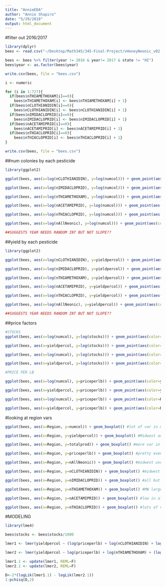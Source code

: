 ```yaml
---
title: "AnnieEDA"
author: "Annie Shapiro"
date: "5/29/2018"
output: html_document
---
```


#filter out 2016/2017
```r
library(dplyr)
bees <- read.csv("~/Desktop/Math345/345-Final-Project/vHoneyNeonic_v02.csv")

bees <- bees %>% filter(year != 2016 & year!= 2017 & state != "HI")
bees$year <- as.factor(bees$year)

write.csv(bees, file = "bees.csv")
```

```r
i <- numeric

for (i in 1:727){
  if(bees$nTHIAMETHOXAM[i]==0){
    bees$nTHIAMETHOXAM[i] <- bees$nTHIAMETHOXAM[i] + 1}
  if(bees$nCLOTHIANIDIN[i]==0){
    bees$nCLOTHIANIDIN[i] <- bees$nCLOTHIANIDIN[i] + 1}
  if(bees$nIMIDACLOPRID[i]==0){
    bees$nIMIDACLOPRID[i] <- bees$nIMIDACLOPRID[i] + 1}
  if(bees$nACETAMIPRID[i]==0){
    bees$nACETAMIPRID[i] <- bees$nACETAMIPRID[i] + 1}
  if(bees$nTHIACLOPRID[i]==0){
    bees$nTHIACLOPRID[i] <- bees$nTHIACLOPRID[i] + 1}
}

write.csv(bees, file = "bees.csv")

```

##num colonies by each pesticide
```r
library(ggplot2)

ggplot(bees, aes(x=log(nCLOTHIANIDIN), y=log(numcol))) + geom_point(aes(color=year)) #not sure what to make of this

ggplot(bees, aes(x=log(nIMIDACLOPRID), y=log(numcol))) + geom_point(aes(color=year)) #more defined neg cor, num of IMID increases by year

ggplot(bees, aes(x=log(nTHIAMETHOXAM), y=log(numcol))) + geom_point(aes(color=year)) #slight  neg cor, num of THIA increases by year

ggplot(bees, aes(x=log(nACETAMIPRID), y=log(numcol))) + geom_point(aes(color=year)) #slight neg cor, num of ACET increases by year, didn't really exist till later

ggplot(bees, aes(x=log(nTHIACLOPRID), y=log(numcol))) + geom_point(aes(color=year)) #VERY slight neg cor, some clumps 

ggplot(bees, aes(x=log(nAllNeonic), y=log(numcol))) + geom_point(aes(color=year)) #neg cor, striations by year 

##SUGGESTS YEAR NEEDS RANDOM INT BUT NOT SLOPE??

```

##yield by each pesticide
```r
library(ggplot2)

ggplot(bees, aes(x=log(nCLOTHIANIDIN), y=yieldpercol)) + geom_point(aes(color=year)) #neg cor

ggplot(bees, aes(x=log(nIMIDACLOPRID), y=yieldpercol)) + geom_point(aes(color=year)) #VERY slight cor 

ggplot(bees, aes(x=log(nTHIAMETHOXAM), y=yieldpercol)) + geom_point(aes(color=year)) #neg cor, clear striations by year

ggplot(bees, aes(x=log(nACETAMIPRID), y=yieldpercol)) + geom_point(aes(color=year)) #slight neg cor

ggplot(bees, aes(x=log(nTHIACLOPRID), y=yieldpercol)) + geom_point(aes(color=year)) #VERY slight neg cor, doesnt seem too frequently used

ggplot(bees, aes(x=log(nAllNeonic), y=yieldpercol)) + geom_point(aes(color=year)) #slight neg cor, striations by year 

##SUGGESTS YEAR NEEDS RANDOM INT BUT NOT SLOPE??

```

##price factors
```r
#STOCKS
ggplot(bees, aes(x=log(numcol), y=log(stocks))) + geom_point(aes(color=year)) #clear pos cor

ggplot(bees, aes(x=yieldpercol, y=log(stocks))) + geom_point(aes(color=year)) # pos cor, less clear

ggplot(bees, aes(x=log(numcol), y=log(stocks))) + geom_point(aes(color=Region)) #south and northeast have fewer cols, stocks less in south 

ggplot(bees, aes(x=yieldpercol, y=log(stocks))) + geom_point(aes(color=Region)) # stocks higher in W, lower in S

#PRICE PER LB

ggplot(bees, aes(x=log(numcol), y=priceperlb)) + geom_point(aes(color=year)) #strange shape, clear striations by year, expected relationship

ggplot(bees, aes(x=yieldpercol, y=priceperlb)) + geom_point(aes(color=year)) # VERY SLIGHT neg cor, clear striations

ggplot(bees, aes(x=log(numcol), y=priceperlb)) + geom_point(aes(color=Region)) #less clear trends, south has less cols? no strong relation between price and region seen here

ggplot(bees, aes(x=yieldpercol, y=priceperlb)) + geom_point(aes(color=Region)) # no clear trends
```

#looking at region vars
```r
ggplot(bees, aes(x=Region, y=numcol)) + geom_boxplot() #lot of var in midwest, fair amount in west, NE has low number of cols

ggplot(bees, aes(x=Region, y=yieldpercol)) + geom_boxplot() #Midwest and South have greater yield on avg

ggplot(bees, aes(x=Region, y=totalprod)) + geom_boxplot() #more var in midwest

ggplot(bees, aes(x=Region, y=priceperlb)) + geom_boxplot() #pretty even across region

ggplot(bees, aes(x=Region, y=nAllNeonic)) + geom_boxplot() #midwest uses more and has large var

ggplot(bees, aes(x=Region, y=nCLOTHIANIDIN)) + geom_boxplot() #midwest uses more and has large var

ggplot(bees, aes(x=Region, y=nIMIDACLOPRID)) + geom_boxplot() #all but NE pretty even, west has high var

ggplot(bees, aes(x=Region, y=nTHIAMETHOXAM)) + geom_boxplot() #MW large var, followed by S. very little in NE, W

ggplot(bees, aes(x=Region, y=nACETAMIPRID)) + geom_boxplot() #low in all states, lots of var in W

ggplot(bees, aes(x=Region, y=nTHIACLOPRID)) + geom_boxplot() #lots of var across all regions, esp. NE

```

#MODELING
```r
library(lme4)

bees$stocks <- bees$stocks/1000

lmer1 <- lmer(yieldpercol ~ (log(priceperlb) + log(nCLOTHIANIDIN) + log(nIMIDACLOPRID) + log(nTHIAMETHOXAM) + log(nACETAMIPRID) + log(nTHIACLOPRID))*log(stocks) + log(priceperlb):log(nCLOTHIANIDIN) + log(priceperlb):log(nTHIAMETHOXAM) + log(priceperlb):log(nACETAMIPRID)+ log(priceperlb):log(nTHIACLOPRID)+ log(nIMIDACLOPRID):log(nCLOTHIANIDIN) + log(nTHIAMETHOXAM):log(nIMIDACLOPRID) + log(nTHIAMETHOXAM):log(nACETAMIPRID) + log(nTHIACLOPRID):log(nCLOTHIANIDIN)+ log(nTHIACLOPRID):log(nIMIDACLOPRID) + log(nTHIACLOPRID):log(nTHIAMETHOXAM) + log(nTHIACLOPRID):log(nACETAMIPRID)+ (1|state) + (1|year), data=bees)

lmer2 <- lmer(yieldpercol ~ log(priceperlb) + log(nTHIAMETHOXAM) + (log(nCLOTHIANIDIN) + log(nIMIDACLOPRID) +  log(nACETAMIPRID) + log(nTHIACLOPRID))*log(stocks) + log(priceperlb):log(nCLOTHIANIDIN) + log(priceperlb):log(nTHIAMETHOXAM) + log(priceperlb):log(nACETAMIPRID)+ log(priceperlb):log(nTHIACLOPRID)+ log(nIMIDACLOPRID):log(nCLOTHIANIDIN) + log(nTHIAMETHOXAM):log(nIMIDACLOPRID) + log(nTHIAMETHOXAM):log(nACETAMIPRID) + log(nTHIACLOPRID):log(nCLOTHIANIDIN)+ log(nTHIACLOPRID):log(nIMIDACLOPRID) + log(nTHIACLOPRID):log(nTHIAMETHOXAM) + log(nTHIACLOPRID):log(nACETAMIPRID)+ (1|state) + (1|year), data=bees)

lmer1.1 <- update(lmer1, REML=F)
lmer2.1 <- update(lmer2, REML=F)

D<-2*(logLik(lmer1.1) - logLik(lmer2.1))
1-pchisq(D,2)

```
